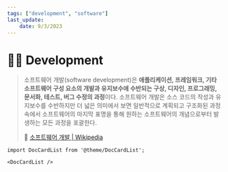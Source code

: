 ```yaml
---
tags: ["development", "software"]
last_update:
    date: 9/3/2023
---
```


# 👩‍💻 Development

> 소프트웨어 개발(software development)은 **애플리케이션, 프레임워크, 기타 소프트웨어 구성 요소의 개발과 유지보수에 수반되는 구상, 디자인, 프로그래밍, 문서화, 테스트, 버그 수정의 과정**이다. 소프트웨어 개발은 소스 코드의 작성과 유지보수를 수반하지만 더 넓은 의미에서 보면 일반적으로 계획되고 구조화된 과정 속에서 소프트웨어의 마지막 표명을 통해 원하는 소프트웨어의 개념으로부터 발생하는 모든 과정을 포괄한다.
>
> 🔗 [소프트웨어 개발 | Wikipedia](https://ko.wikipedia.org/wiki/%EC%86%8C%ED%94%84%ED%8A%B8%EC%9B%A8%EC%96%B4_%EA%B0%9C%EB%B0%9C)

```mdx-code-block
import DocCardList from '@theme/DocCardList';

<DocCardList />
```
